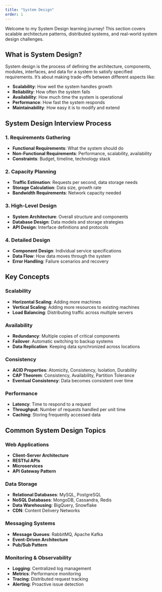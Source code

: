 ```yaml
---
title: "System Design"
order: 1
---
```



Welcome to my System Design learning journey! This section covers scalable architecture patterns, distributed systems, and real-world system design challenges.

<!-- ## Quick Navigation -->


## What is System Design?

System design is the process of defining the architecture, components, modules, interfaces, and data for a system to satisfy specified requirements. It's about making trade-offs between different aspects like:

- **Scalability**: How well the system handles growth
- **Reliability**: How often the system fails
- **Availability**: How much time the system is operational
- **Performance**: How fast the system responds
- **Maintainability**: How easy it is to modify and extend

## System Design Interview Process

### 1. Requirements Gathering
- **Functional Requirements**: What the system should do
- **Non-Functional Requirements**: Performance, scalability, availability
- **Constraints**: Budget, timeline, technology stack

### 2. Capacity Planning
- **Traffic Estimation**: Requests per second, data storage needs
- **Storage Calculation**: Data size, growth rate
- **Bandwidth Requirements**: Network capacity needed

### 3. High-Level Design
- **System Architecture**: Overall structure and components
- **Database Design**: Data models and storage strategies
- **API Design**: Interface definitions and protocols

### 4. Detailed Design
- **Component Design**: Individual service specifications
- **Data Flow**: How data moves through the system
- **Error Handling**: Failure scenarios and recovery

## Key Concepts

### Scalability
- **Horizontal Scaling**: Adding more machines
- **Vertical Scaling**: Adding more resources to existing machines
- **Load Balancing**: Distributing traffic across multiple servers

### Availability
- **Redundancy**: Multiple copies of critical components
- **Failover**: Automatic switching to backup systems
- **Data Replication**: Keeping data synchronized across locations

### Consistency
- **ACID Properties**: Atomicity, Consistency, Isolation, Durability
- **CAP Theorem**: Consistency, Availability, Partition Tolerance
- **Eventual Consistency**: Data becomes consistent over time

### Performance
- **Latency**: Time to respond to a request
- **Throughput**: Number of requests handled per unit time
- **Caching**: Storing frequently accessed data

## Common System Design Topics

### Web Applications
- **Client-Server Architecture**
- **RESTful APIs**
- **Microservices**
- **API Gateway Pattern**

### Data Storage
- **Relational Databases**: MySQL, PostgreSQL
- **NoSQL Databases**: MongoDB, Cassandra, Redis
- **Data Warehousing**: BigQuery, Snowflake
- **CDN**: Content Delivery Networks

### Messaging Systems
- **Message Queues**: RabbitMQ, Apache Kafka
- **Event-Driven Architecture**
- **Pub/Sub Pattern**

### Monitoring & Observability
- **Logging**: Centralized log management
- **Metrics**: Performance monitoring
- **Tracing**: Distributed request tracking
- **Alerting**: Proactive issue detection
